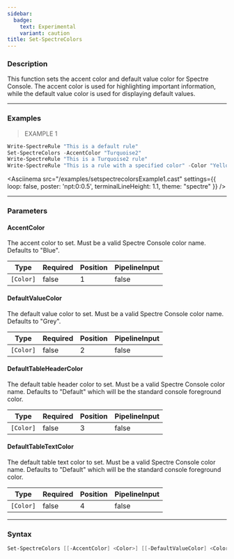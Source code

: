 ```yaml
---
sidebar:
  badge:
    text: Experimental
    variant: caution
title: Set-SpectreColors
---
```









### Description

This function sets the accent color and default value color for Spectre Console. The accent color is used for highlighting important information, while the default value color is used for displaying default values.



---


### Examples
> EXAMPLE 1

```powershell
Write-SpectreRule "This is a default rule"
Set-SpectreColors -AccentColor "Turquoise2"
Write-SpectreRule "This is a Turquoise2 rule"
Write-SpectreRule "This is a rule with a specified color" -Color "Yellow"
```
<Asciinema
    src="/examples/setspectrecolorsExample1.cast"
    settings={{
        loop: false,
        poster: 'npt:0:0.5',
        terminalLineHeight: 1.1,
        theme: "spectre"
    }}
/>


---


### Parameters
#### **AccentColor**

The accent color to set. Must be a valid Spectre Console color name. Defaults to "Blue".






|Type     |Required|Position|PipelineInput|
|---------|--------|--------|-------------|
|`[Color]`|false   |1       |false        |



#### **DefaultValueColor**

The default value color to set. Must be a valid Spectre Console color name. Defaults to "Grey".






|Type     |Required|Position|PipelineInput|
|---------|--------|--------|-------------|
|`[Color]`|false   |2       |false        |



#### **DefaultTableHeaderColor**

The default table header color to set. Must be a valid Spectre Console color name. Defaults to "Default" which will be the standard console foreground color.






|Type     |Required|Position|PipelineInput|
|---------|--------|--------|-------------|
|`[Color]`|false   |3       |false        |



#### **DefaultTableTextColor**

The default table text color to set. Must be a valid Spectre Console color name. Defaults to "Default" which will be the standard console foreground color.






|Type     |Required|Position|PipelineInput|
|---------|--------|--------|-------------|
|`[Color]`|false   |4       |false        |





---


### Syntax
```powershell
Set-SpectreColors [[-AccentColor] <Color>] [[-DefaultValueColor] <Color>] [[-DefaultTableHeaderColor] <Color>] [[-DefaultTableTextColor] <Color>] [<CommonParameters>]
```
